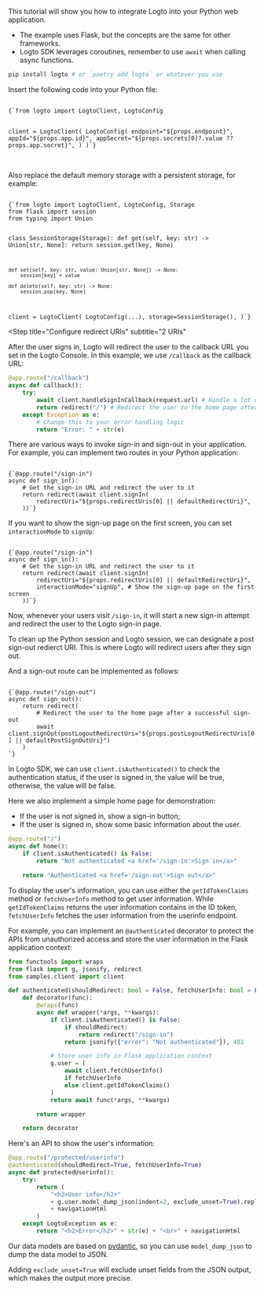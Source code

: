 
<Steps>

<Step title="Get started">

This tutorial will show you how to integrate Logto into your Python web application.

<ul>
  <li>The example uses Flask, but the concepts are the same for other frameworks.</li>
  <li>Logto SDK leverages coroutines, remember to use <code>await</code> when calling async functions.</li>
</ul>

```bash
pip install logto # or `poetry add logto` or whatever you use
```

</Step>

<Step title="Init LogtoClient">

Insert the following code into your Python file:

<Code title="main.py" className="language-python">
{`from logto import LogtoClient, LogtoConfig

client = LogtoClient(
    LogtoConfig(
        endpoint="${props.endpoint}",
        appId="${props.app.id}",
        appSecret="${props.secrets[0]?.value ?? props.app.secret}",
    )
)`}
</Code>

<br/>

<CustomDomainEndpointNotice />

Also replace the default memory storage with a persistent storage, for example:

<Code title="main.py" className="language-python">
{`from logto import LogtoClient, LogtoConfig, Storage
from flask import session
from typing import Union

class SessionStorage(Storage):
    def get(self, key: str) -> Union[str, None]:
        return session.get(key, None)

    def set(self, key: str, value: Union[str, None]) -> None:
        session[key] = value

    def delete(self, key: str) -> None:
        session.pop(key, None)

client = LogtoClient(
    LogtoConfig(...),
    storage=SessionStorage(),
)`}
</Code>

</Step>

<Step
  title="Configure redirect URIs"
  subtitle="2 URIs"
>

<RedirectUrisWeb />

</Step>

<Step title="Handle the callback">

After the user signs in, Logto will redirect the user to the callback URL you set in the Logto Console. In this example, we use `/callback` as the callback URL:

```python title="main.py"
@app.route("/callback")
async def callback():
    try:
        await client.handleSignInCallback(request.url) # Handle a lot of stuff
        return redirect("/") # Redirect the user to the home page after a successful sign-in
    except Exception as e:
        # Change this to your error handling logic
        return "Error: " + str(e)
```

</Step>

<Step title="Implement sign-in and sign-out">

There are various ways to invoke sign-in and sign-out in your application. For example, you can implement two routes in your Python application:

<Code title="main.py" className="language-python">
{`@app.route("/sign-in")
async def sign_in():
    # Get the sign-in URL and redirect the user to it
    return redirect(await client.signIn(
        redirectUri="${props.redirectUris[0] || defaultRedirectUri}",
    ))`}
</Code>

If you want to show the sign-up page on the first screen, you can set `interactionMode` to `signUp`:

<Code title="main.py" className="language-python">
{`@app.route("/sign-in")
async def sign_in():
    # Get the sign-in URL and redirect the user to it
    return redirect(await client.signIn(
        redirectUri="${props.redirectUris[0] || defaultRedirectUri}",
        interactionMode="signUp", # Show the sign-up page on the first screen
    ))`}
</Code>

Now, whenever your users visit `/sign-in`, it will start a new sign-in attempt and redirect the user to the Logto sign-in page.

To clean up the Python session and Logto session, we can designate a post sign-out redierct URI. This is where Logto will redirect users after they sign out.

And a sign-out route can be implemented as follows:

<Code title="main.py" className="language-python">
{`@app.route("/sign-out")
async def sign_out():
    return redirect(
        # Redirect the user to the home page after a successful sign-out
        await client.signOut(postLogoutRedirectUri="${props.postLogoutRedirectUris[0] || defaultPostSignOutUri}")
    )
`}
</Code>

</Step>

<Step title="Handle authentication status">

In Logto SDK, we can use `client.isAuthenticated()` to check the authentication status, if the user is signed in, the value will be true, otherwise, the value will be false.

Here we also implement a simple home page for demonstration:

- If the user is not signed in, show a sign-in button;
- If the user is signed in, show some basic information about the user.

```python title="main.py"
@app.route("/")
async def home():
    if client.isAuthenticated() is False:
        return "Not authenticated <a href='/sign-in'>Sign in</a>"

    return "Authenticated <a href='/sign-out'>Sign out</a>"
```

</Step>

<Step title="Checkpoint: Test your application">

<Checkpoint />

</Step>

<Step title="Display user information">

To display the user's information, you can use either the `getIdTokenClaims` method or `fetchUserInfo` method to get user information. While `getIdTokenClaims` returns the user information contains in the ID token, `fetchUserInfo` fetches the user information from the userinfo endpoint.

For example, you can implement an `@authenticated` decorator to protect the APIs from unauthorized access and store the user information in the Flask application context:

```python title="authenticated.py"
from functools import wraps
from flask import g, jsonify, redirect
from samples.client import client

def authenticated(shouldRedirect: bool = False, fetchUserInfo: bool = False):
    def decorator(func):
        @wraps(func)
        async def wrapper(*args, **kwargs):
            if client.isAuthenticated() is False:
                if shouldRedirect:
                    return redirect("/sign-in")
                return jsonify({"error": "Not authenticated"}), 401

            # Store user info in Flask application context
            g.user = (
                await client.fetchUserInfo()
                if fetchUserInfo
                else client.getIdTokenClaims()
            )
            return await func(*args, **kwargs)

        return wrapper

    return decorator
```

Here's an API to show the user's information:

```python title="main.py"
@app.route("/protected/userinfo")
@authenticated(shouldRedirect=True, fetchUserInfo=True)
async def protectedUserinfo():
    try:
        return (
            "<h2>User info</h2>"
            + g.user.model_dump_json(indent=2, exclude_unset=True).replace("\n", "<br>")
            + navigationHtml
        )
    except LogtoException as e:
        return "<h2>Error</h2>" + str(e) + "<br>" + navigationHtml
```

Our data models are based on [pydantic](https://docs.pydantic.dev/), so you can use `model_dump_json` to dump the data model to JSON.

Adding `exclude_unset=True` will exclude unset fields from the JSON output, which makes the output more precise.

</Step>

</Steps>
